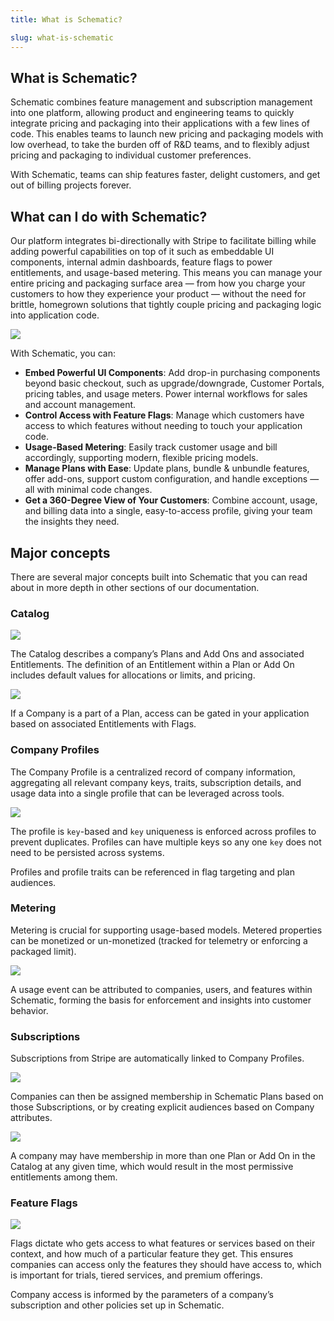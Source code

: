 ```yaml
---
title: What is Schematic?

slug: what-is-schematic
---
```


## What is Schematic?

Schematic combines feature management and subscription management into one platform, allowing product and engineering teams to quickly integrate pricing and packaging into their applications with a few lines of code. This enables teams to launch new pricing and packaging models with low overhead, to take the burden off of R&D teams, and to flexibly adjust pricing and packaging to individual customer preferences.

With Schematic, teams can ship features faster, delight customers, and get out of billing projects forever.

## What can I do with Schematic?

Our platform integrates bi-directionally with Stripe to facilitate billing while adding powerful capabilities on top of it such as embeddable UI components, internal admin dashboards, feature flags to power entitlements, and usage-based metering. This means you can manage your entire pricing and packaging surface area — from how you charge your customers to how they experience your product — without the need for brittle, homegrown solutions that tightly couple pricing and packaging logic into application code.

<img
  src="../../assets/images/iso-with-background.png"
/>

With Schematic, you can:

- **Embed Powerful UI Components**: Add drop-in purchasing components beyond basic checkout, such as upgrade/downgrade, Customer Portals, pricing tables, and usage meters. Power internal workflows for sales and account management.
- **Control Access with Feature Flags**: Manage which customers have access to which features without needing to touch your application code.
- **Usage-Based Metering**: Easily track customer usage and bill accordingly, supporting modern, flexible pricing models.
- **Manage Plans with Ease**: Update plans, bundle & unbundle features, offer add-ons, support custom configuration, and handle exceptions — all with minimal code changes.
- **Get a 360-Degree View of Your Customers**: Combine account, usage, and billing data into a single, easy-to-access profile, giving your team the insights they need.

## Major concepts

There are several major concepts built into Schematic that you can read about in more depth in other sections of our documentation.

### **Catalog**

<img
  src="../../assets/images/get-started/get-started-product-catalog-1.png"
/>

The Catalog describes a company’s Plans and Add Ons and associated Entitlements. The definition of an Entitlement within a Plan or Add On includes default values for allocations or limits, and pricing.

<img
  src="../../assets/images/get-started/get-started-product-catalog-2.png"
/>

If a Company is a part of a Plan, access can be gated in your application based on associated Entitlements with Flags.

### **Company Profiles**

The Company Profile is a centralized record of company information, aggregating all relevant company keys, traits, subscription details, and usage data into a single profile that can be leveraged across tools.

<img
  src="../../assets/images/get-started/get-started-profiles-1.png"
/>

The profile is `key`-based and `key` uniqueness is enforced across profiles to prevent duplicates. Profiles can have multiple keys so any one `key` does not need to be persisted across systems.

Profiles and profile traits can be referenced in flag targeting and plan audiences.

### **Metering**

Metering is crucial for supporting usage-based models. Metered properties can be monetized or un-monetized (tracked for telemetry or enforcing a packaged limit).

<img
  src="../../assets/images/get-started/get-started-metering-1.png"
/>

A usage event can be attributed to companies, users, and features within Schematic, forming the basis for enforcement and insights into customer behavior.

### **Subscriptions**

Subscriptions from Stripe are automatically linked to Company Profiles.

<img
  src="../../assets/images/get-started/get-started-subscriptions-1.png"
/>

Companies can then be assigned membership in Schematic Plans based on those Subscriptions, or by creating explicit audiences based on Company attributes.

<img
  src="../../assets/images/get-started/get-started-subscriptions-2.png"
/>

A company may have membership in more than one Plan or Add On in the Catalog at any given time, which would result in the most permissive entitlements among them.

### **Feature Flags**

<img
  src="../../assets/images/get-started/get-started-flags-1.png"
/>

Flags dictate who gets access to what features or services based on their context, and how much of a particular feature they get. This ensures companies can access only the features they should have access to, which is important for trials, tiered services, and premium offerings.

Company access is informed by the parameters of a company’s subscription and other policies set up in Schematic.